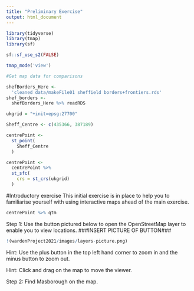 ```yaml
---
title: "Preliminary Exercise"
output: html_document
---
```

```r

library(tidyverse)
library(tmap)
library(sf)

sf::sf_use_s2(FALSE)

tmap_mode('view')
```

```r
#Get map data for comparisons

shefBorders_Here <-
  'cleaned data/makeFile01 sheffield borders+frontiers.rds'
shef_borders <-
  shefBorders_Here %>% readRDS

ukgrid = "+init=epsg:27700"

Sheff_Centre <- c(435366, 387189)

centrePoint <-
  st_point(
    Sheff_Centre
  )

centrePoint <-
  centrePoint %>%
  st_sfc(
    crs = st_crs(ukgrid)
  )

```

#Introductory exercise
This initial exercise is in place to help you to familiarise yourself with using interactive maps ahead of the main exercise.

``` r

centrePoint %>% qtm

```

Step 1: 
Use the button pictured below to open the OpenStreetMap layer to enable you to view locations.
###INSERT PICTURE OF BUTTON###
``` r
!(wardenProject2021/images/layers-picture.png)
```

Hint:
Use the plus button in the top left hand corner to zoom in and the minus button to zoom out.

Hint:
Click and drag on the map to move the viewer.

Step 2:
Find Masborough on the map.